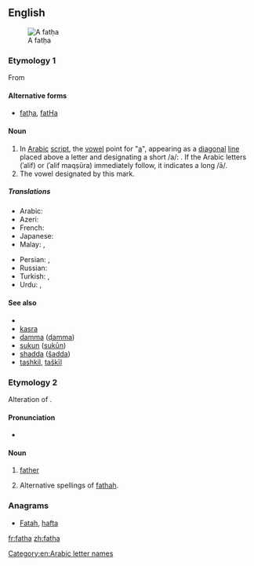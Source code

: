 {{also|fatHa}}
==English==
[[Image:00-Fatha.png|thumb|right|A fatḥa]]

===Etymology 1===
From {{etyl|ar|en}} {{term|فتحة‎‎||tr=fátḥa|lang=ar}}

====Alternative forms====
* [[fatḥa]], [[fatHa]]

====Noun====
{{examples-right|{{lang|mul|sc=Arab|دَ}} /da/. <br> {{lang|mul|scArab|دَا}} or {{lang|mul|sc=Arab|دَى}} /dā/ [daː].}}
{{en-noun|s}}

# In [[Arabic]] [[script]], the [[vowel]] point for "[[a]]", appearing as a [[diagonal]] [[line]] placed above a letter and designating a short /a/: {{term|ـَ|lang=mul|sc=Arab}}. If the Arabic letters {{term|ا|lang=mul|sc=Arab}} (ʾalif) or {{term|ى|lang=mul|sc=Arab}} (ʾalif maqṣūra) immediately follow, it indicates a long /ā/.
# The vowel designated by this mark.

=====Translations=====
{{trans-top|in the Arabic script, the vowel point for "a"}}
* Arabic: {{t|ar|فتحة|f|tr=fátḥa}}
* Azeri: {{t|az|fəthə}}
* French: {{t+|fr|fatha|f}}
* Japanese: {{t|ja|ファトハ|tr=fatoha}}
* Malay: {{t|ms|baris di atas}}, {{t|ms|fathah}}
{{trans-mid}}
* Persian: {{t+|fa|فتحه|tr=fathe|sc=fa-Arab}}, {{t+|fa|زبر|tr=zabar, zebar|sc=fa-Arab}}
* Russian: {{t|ru|фатха|f|tr=fátxa|sc=Cyrl}}
* Turkish: {{t+|tr|fetha}}, {{t+|tr|üstün}}
* Urdu: {{t|ur|فتحه|tr=fatha}}, {{t|ur|زبر|tr=zabar}}
{{trans-bottom}}

====See also====
* {{pedia|Arabic diacritics}}
* [[kasra]]
* [[damma]] ([[ḍamma]])
* [[sukun]] ([[sukūn]])
* [[shadda]] ([[šadda]])
* [[tashkil]], [[taškīl]]

===Etymology 2===
Alteration of {{term|father|lang=en}}.

====Pronunciation====
* {{a|Geordie}} {{IPA|/fæðæ/}}

====Noun====
{{en-noun}}

# {{context|Geordie|lang=en}} [[father]]
# Alternative spellings of [[fathah]].

===Anagrams===
* [[Fatah#English|Fatah]], [[hafta#English|hafta]]

[[Category:en:Arabic letter names]]

[[fr:fatha]]
[[zh:fatha]]